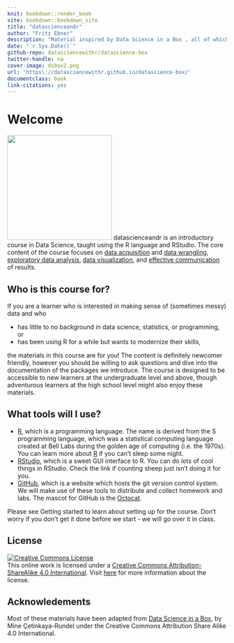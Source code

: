 ```yaml
---
knit: bookdown::render_book
site: bookdown::bookdown_site
title: "datascienceandr"
author: "Fritz Ebner"
description: "Material inspired by Data Science in a Box , all of which are freely-available and open-source."
date: "`r Sys.Date()`"
github-repo: datasciencewithr/datascience-box
twitter-handle: na
cover-image: dsbox2.png
url: 'https\://datasciencewithr.github.io/datascience-box/'
documentclass: book
link-citations: yes
---
```


# Welcome {.unnumbered}

<img src="dsbox2.png" class="cover" width="240" height="240"/> datascienceandr is an introductory course in Data Science, taught using the R language and RStudio.
The core content of the course focuses on [data acquisition](https://wiki.atlan.com/data-acquisition/) and [data wrangling](https://en.wikipedia.org/wiki/Data_wrangling), [exploratory data analysis](https://en.wikipedia.org/wiki/Exploratory_data_analysis), [data visualization](https://en.wikipedia.org/wiki/Data_visualization), and [effective communication](https://en.wikipedia.org/wiki/Communication) of results.

## Who is this course for? {.unnumbered}

If you are a learner who is interested in making sense of (sometimes messy) data and who

-   has little to no background in data science, statistics, or programming, or
-   has been using R for a while but wants to modernize their skills,

the materials in this course are for you!
The content is definitely newcomer friendly, however you should be willing to ask questions and dive into the documentation of the packages we introduce.
The course is designed to be accessible to new learners at the undergraduate level and above, though adventurous learners at the high school level might also enjoy these materials.

## What tools will I use? {.unnumbered}

-   [R](https://en.wikipedia.org/wiki/R_(programming_language)), which is a programming language. The name is derived from the S programming language, which was a statistical computing language created at Bell Labs during the golden age of computing (i.e. the 1970s). You can learn more about [R](https://en.wikipedia.org/wiki/R_(programming_language)) if you can't sleep some night.
-   [RStudio](https://en.wikipedia.org/wiki/RStudio), which is a sweet GUI interface to R. You can do lots of cool things in RStudio. Check the link if counting sheep just isn't doing it for you.
-   [GitHub](https://github.com/), which is a website which hosts the git version control system. We will make use of these tools to distribute and collect homework and labs. The mascot for GitHub is the [Octocat](https://en.wikipedia.org/wiki/GitHub#Mascot).

Please see Getting started to learn about setting up for the course.
Don't worry if you don't get it done before we start - we will go over it in class.

## License {.unnumbered}

<a rel="license" href="https://creativecommons.org/licenses/by-sa/4.0/"><img src="https://licensebuttons.net/l/by-sa/4.0/88x31.png" alt="Creative Commons License" style="border-width:0"/></a><br />This online work is licensed under a <a rel="license" href="https://creativecommons.org/licenses/by-sa/4.0/">Creative Commons Attribution-ShareAlike 4.0 International</a>.
Visit [here](https://github.com/rstudio-education/datascience-box/blob/master/LICENSE.md) for more information about the license.

## Acknowledements {.unnumbered}

Most of these materials have been adapted from [Data Science in a Box](https://https://datasciencebox.org/), by Mine Çetinkaya-Rundel under the Creative Commons Attribution Share Alike 4.0 International.
